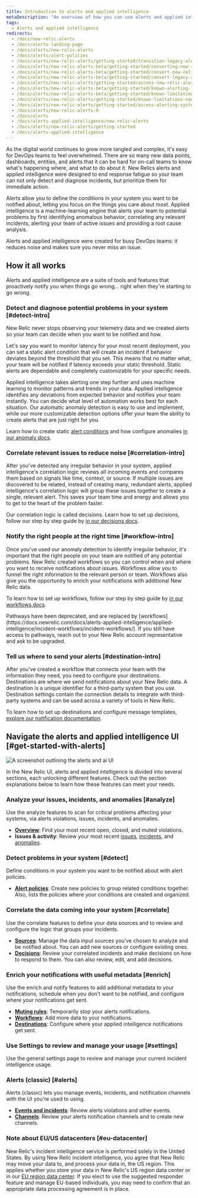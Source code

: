 ```yaml
---
title: Introduction to alerts and applied intelligence
metaDescription: "An overview of how you can use alerts and applied intelligence to monitor your systems and be notified when things go wrong, and when they're starting to go wrong."
tags:
  - Alerts and applied intelligence
redirects:
  - /docs/new-relic-alerts
  - /docs/alerts-landing-page
  - /docs/alerts/new-relic-alerts
  - /docs/alerts/alert-policies
  - /docs/alerts/new-relic-alerts/getting-started/transition-legacy-alerting-new-relic-alerts
  - /docs/alerts/new-relic-alerts-beta/getting-started/converting-new-relic-alerts-v2-v3
  - /docs/alerts/new-relic-alerts-beta/getting-started/convert-new-relic-alerts-v2-v3
  - /docs/alerts/new-relic-alerts-beta/getting-started/convert-legacy-alerting-new-relic-alerts
  - /docs/alerts/new-relic-alerts/getting-started/access-new-relic-alerts-legacy-alerting
  - /docs/alerts/new-relic-alerts-beta/getting-started/known-alerting-limitations-v3
  - /docs/alerts/new-relic-alerts-beta/getting-started/known-limitations-new-relic-alerts
  - /docs/alerts/new-relic-alerts/getting-started/known-limitations-new-relic-alerts
  - /docs/alerts/new-relic-alerts/getting-started/access-alerting-systems-new-relic
  - /docs/alerts/new-relic-alerts-0
  - /docs/alerts
  - /docs/alerts-applied-intelligence/new-relic-alerts
  - /docs/alerts/new-relic-alerts/getting-started
  - /docs/alerts-applied-intelligence
---
```



As the digital world continues to grow more tangled and complex, it's easy for DevOps teams to feel overwhelmed. There are so many new data points, dashboards, entities, and alerts that it can be hard for on-call teams to know what's happening where, and what to do about it. New Relics alerts and applied intelligence were designed to end response fatigue so your team can not only detect and diagnose incidents, but prioritize them for immediate action.

Alerts allow you to define the conditions in your system you want to be notified about, letting you focus on the things you care about most. Applied intelligence is a machine-learning engine that alerts your team to potential problems by first identifying anomalous behavior, correlating any relevant incidents, alerting your team of active issues and providing a root cause analysis.

Alerts and applied intelligence were created for busy DevOps teams: it reduces noise and makes sure you never miss an issue. 

## How it all works 

Alerts and applied intelligence are a suite of tools and features that proactively notify you when things go wrong... right when they're starting to go wrong.

### Detect and diagnose potential problems in your system [#detect-intro]

New Relic never stops observing your telemetry data and we created alerts so your team can decide when you want to be notified and how.  

Let's say you want to monitor latency for your most recent deployment, you can set a static alert condition that will create an incident if behavior deviates beyond the threshold that you set. This means that no matter what, your team will be notified if latency exceeds your static threshold. Static alerts are dependable and completely customizable for your specific needs.

Applied intelligence takes alerting one step further and uses machine learning to monitor patterns and trends in your data. Applied intelligence identifies any deviations from expected behavior and notifies your team instantly. You can decide what level of automation works best for each situation. Our automatic anomaly detection is easy to use and implement, while our more customizable detection options offer your team the ability to create alerts that are just right for you. 

Learn how to create static [alert conditions](/docs/alerts-applied-intelligence/new-relic-alerts/alert-conditions/create-alert-conditions/) and how configure anomalies [in our anomaly docs](/docs/alerts-applied-intelligence/applied-intelligence/anomaly-detection/anomaly-detection-applied-intelligences).

### Correlate relevant issues to reduce noise [#correlation-intro]

After you've detected any irregular behavior in your system, applied intelligence's correlation logic reviews all incoming events and compares them based on signals like time, context, or source. If multiple issues are discovered to be related, instead of creating many, redundant alerts, applied intelligence's correlation logic will group these issues together to create a single, relevant alert. This saves your team time and energy and allows you to get to the heart of the problem faster. 

Our correlation logic is called decisions. Learn how to set up decisions, follow our step by step guide by [in our decisions docs](/docs/alerts-applied-intelligence/applied-intelligence/incident-intelligence/change-applied-intelligence-correlation-logic-decisions/).

### Notify the right people at the right time [#workflow-intro]

Once you've used our anomaly detection to identify irregular behavior, it's important that the right people on your team are notified of any potential problems. New Relic created workflows so you can control when and where you want to receive notifications about issues. Workflows allow you to funnel the right information to the relevant person or team. Workflows also give you the opportunity to enrich your notifications with additional New Relic data.

To learn how to set up workflows, follow our step by step guide by [in our workflows docs](https://docs.newrelic.com/docs/alerts-applied-intelligence/applied-intelligence/incident-workflows/incident-workflows).

<Callout variant="important">
  Pathways have been deprecated, and are replaced by [workflows](https://docs.newrelic.com/docs/alerts-applied-intelligence/applied-intelligence/incident-workflows/incident-workflows/).
If you still have access to pathways, reach out to your New Relic account representative and ask to be upgraded.
</Callout>

### Tell us where to send your alerts [#destination-intro]

After you've created a workflow that connects your team with the information they need,  you need to configure your destinations. Destinations are where we send notifications about your New Relic data. A destination is a unique identifier for a third-party system that you use. Destination settings contain the connection details to integrate with third-party systems and can be used across a variety of tools in New Relic.

To learn how to set up destinations and configure message templates, [explore our notification documentation](https://docs.newrelic.com/docs/alerts-applied-intelligence/notifications/destinations/).

## Navigate the alerts and applied intelligence UI [#get-started-with-alerts]

<img
  title="Alerts and AI homepage"
  alt="A screenshot outlining the alerts and ai UI"
  src={alertsAlertsandAiOverviewPage}
/>

In the New Relic UI, alerts and applied intelligence is divided into several sections, each unlocking different features. Check out the section explanations below to learn how these features can meet your needs.

### Analyze your issues, incidents, and anomalies [#analyze]

Use the analyze features to scan for critical problems affecting your systems, via alerts violations, issues, incidents, and anomalies.

* **[Overview](/docs/alerts-applied-intelligence/new-relic-alerts/get-started/alerts-ai-overview-page)**: Find your most recent open, closed, and muted violations.
* **Issues & activity**: Review your most recent [issues](/docs/alerts-applied-intelligence/new-relic-alerts/get-started/alerts-ai-overview-page/#issues), [incidents](/docs/alerts-applied-intelligence/new-relic-alerts/get-started/alerts-ai-overview-page/#incidents), and [anomalies](/docs/alerts-applied-intelligence/new-relic-alerts/get-started/alerts-ai-overview-page/#anomalies).

### Detect problems in your system [#detect]

Define conditions in your system you want to be notified about with alert policies.

* **[Alert policies](/docs/alerts-applied-intelligence/new-relic-alerts/alert-policies/create-edit-or-find-alert-policy/)**: Create new policies to group related conditions together. Also, lists the policies where your conditions are created and organized.

### Correlate the data coming into your system [#correlate]

Use the correlate features to define your data sources and to review and configure the logic that groups your incidents.

* **[Sources](/docs/alerts-applied-intelligence/applied-intelligence/incident-intelligence/change-applied-intelligence-correlation-logic-decisions#configure-sources)**: Manage the data input sources you've chosen to analyze and be notified about. You can add new sources or configure existing ones.
* **[Decisions](/docs/alerts-applied-intelligence/applied-intelligence/incident-intelligence/change-applied-intelligence-correlation-logic-decisions)**: Review your correlated incidents and make decisions on how to respond to them. You can also review, edit, and add decisions.

### Enrich your notifications with useful metadata [#enrich]

Use the enrich and notify features to add additional metadata to your notifications, schedule when you don't want to be notified, and configure where your notifications get sent.

* **[Muting rules](/docs/alerts-applied-intelligence/new-relic-alerts/alert-notifications/muting-rules-suppress-notifications/)**: Temporarily stop your alerts notifications.
* **[Workflows](/docs/alerts-applied-intelligence/applied-intelligence/incident-workflows/incident-workflows/)**: Add more data to your notifications.
* **[Destinations](/docs/alerts-applied-intelligence/applied-intelligence/incident-intelligence/get-started-incident-intelligence/#2-configure-destinations)**: Configure where your applied intelligence notifications get sent.

### Use Settings to review and manage your usage [#settings]

Use the general settings page to review and manage your current incident intelligence usage.

### Alerts (classic) [#alerts]

Alerts (classic) lets you manage events, incidents, and notification channels with the UI you're used to using.

* **[Events and incidents](/docs/alerts-applied-intelligence/new-relic-alerts/alert-incidents/view-violation-event-details-incidents/)**: Review alerts violations and other events.
* **[Channels](/docs/alerts-applied-intelligence/new-relic-alerts/alert-notifications/notification-channels-control-where-send-alerts/)**: Review your alerts notification channels and to create new channels.

### Note about EU/US datacenters [#eu-datacenter]

New Relic's incident intelligence service is performed solely in the United States. By using New Relic incident intelligence, you agree that New Relic may move your data to, and process your data in, the US region. This applies whether you store your data in New Relic's US region data center or in our [EU region data center](/docs/using-new-relic/welcome-new-relic/get-started/introduction-eu-region-data-center). If you elect to use the suggested responder feature and manage EU-based individuals, you may need to confirm that an appropriate data processing agreement is in place.
